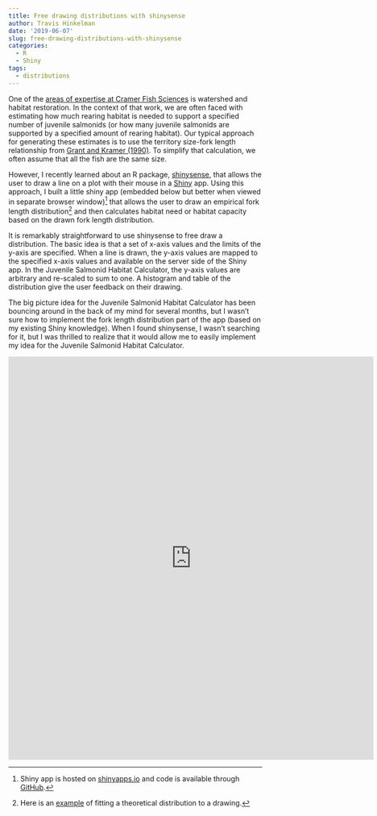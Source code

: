 ```yaml
---
title: Free drawing distributions with shinysense
author: Travis Hinkelman
date: '2019-06-07'
slug: free-drawing-distributions-with-shinysense
categories:
  - R
  - Shiny
tags:
  - distributions
---
```

One of the [areas of expertise at Cramer Fish Sciences](https://www.fishsciences.net/expertise/) is watershed and habitat restoration. In the context of that work, we are often faced with estimating how much rearing habitat is needed to support a specified number of juvenile salmonids (or how many juvenile salmonids are supported by a specified amount of rearing habitat). Our typical approach for generating these estimates is to use the territory size-fork length relationship from [Grant and Kramer (1990)](https://doi.org/10.1139/f90-197). To simplify that calculation, we often assume that all the fish are the same size. 

However, I recently learned about an R package, [shinysense](https://github.com/nstrayer/shinysense), that allows the user to draw a line on a plot with their mouse in a [Shiny](https://shiny.rstudio.com/) app. Using this approach, I built a little shiny app (embedded below but better when viewed in separate browser window)^[Shiny app is hosted on [shinyapps.io](https://fishsciences.shinyapps.io/juvenile-salmonid-habitat-calculator/) and code is available through [GitHub](https://github.com/fishsciences/juvenile-salmonid-habitat-calculator).] that allows the user to draw an empirical fork length distribution^[Here is an [example](https://nstrayer.shinyapps.io/drawadist/) of fitting a theoretical distribution to a drawing.] and then calculates habitat need or habitat capacity based on the drawn fork length distribution.

It is remarkably straightforward to use shinysense to free draw a distribution. The basic idea is that a set of x-axis values and the limits of the y-axis are specified. When a line is drawn, the y-axis values are mapped to the specified x-axis values and available on the server side of the Shiny app. In the Juvenile Salmonid Habitat Calculator, the y-axis values are arbitrary and re-scaled to sum to one. A histogram and table of the distribution give the user feedback on their drawing. 

The big picture idea for the Juvenile Salmonid Habitat Calculator has been bouncing around in the back of my mind for several months, but I wasn't sure how to implement the fork length distribution part of the app (based on my existing Shiny knowledge). When I found shinysense, I wasn't searching for it, but I was thrilled to realize that it would allow me to easily implement my idea for the Juvenile Salmonid Habitat Calculator.


<iframe width="725" height="800" scrolling="yes" frameborder="no" src="https://fishsciences.shinyapps.io/juvenile-salmonid-habitat-calculator/"> </iframe>
